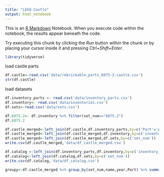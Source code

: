 ```yaml
---
title: "LEGO Castle"
output: html_notebook
---
```


This is an [R Markdown](http://rmarkdown.rstudio.com) Notebook. When you execute code within the notebook, the results appear beneath the code. 

Try executing this chunk by clicking the *Run* button within the chunk or by placing your cursor inside it and pressing *Ctrl+Shift+Enter*. 

```r
library(tidyverse)
```


load castle parts
```r
df.castle<-read.csv('data/rebrickable_parts_6075-2-castle.csv')
str(df.castle)
```

load datasets
```r
df.inventory_parts <- read.csv('data/inventory_parts.csv')
df.inventory<- read.csv('data/inventories.csv')
df.sets<-read.csv('data/sets.csv')

df.6075.2<- df.inventory %>% filter(set_num=="6075-2")
df.6075.2

```


```r
df.castle_merged<-left_join(df.castle,df.inventory_parts,by=c('Part'='part_num' ))#, 'Color'='color_id'))
df.castle_merged<-left_join(df.castle_merged,df.inventory,by=c('inventory_id'='id'))
df.castle_merged<-left_join(df.castle_merged,df.sets,by=c('set_num'))
write.csv(df.castle_merged,'data/df_castle_merged.csv')

df.catalog <-left_join(df.inventory_parts,df.inventory,by=c('inventory_id'='id'))
df.catalog<-left_join(df.catalog,df.sets,by=c('set_num'))
write.csv(df.catalog,'data/df_catalog.csv')
```
```r
groupy<-df.castle_merged %>% group_by(set_num,name,year,Part) %>% summarise('parts'=n()) %>% arrange(desc(parts))
```

```r

```

